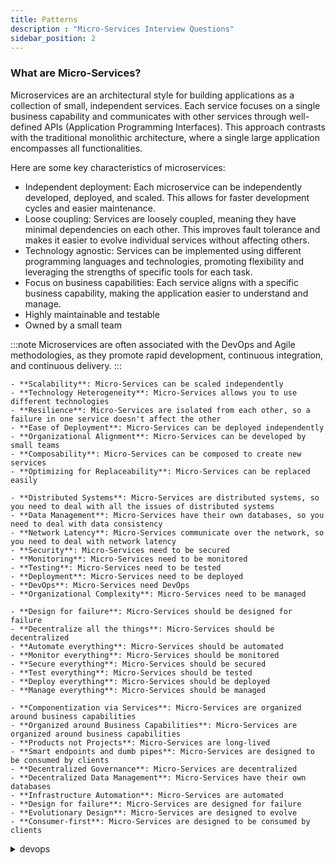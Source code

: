 ```yaml
---
title: Patterns
description : "Micro-Services Interview Questions"
sidebar_position: 2
---
```



### What are Micro-Services?
Microservices are an architectural style for building applications as a collection of small, independent services.
Each service focuses on a single business capability and communicates with other services through well-defined APIs (Application Programming Interfaces).
This approach contrasts with the traditional monolithic architecture, where a single large application encompasses all functionalities.

Here are some key characteristics of microservices:
- Independent deployment: Each microservice can be independently developed, deployed, and scaled. This allows for faster development cycles and easier maintenance.
- Loose coupling: Services are loosely coupled, meaning they have minimal dependencies on each other. This improves fault tolerance and makes it easier to evolve individual services without affecting others.
- Technology agnostic: Services can be implemented using different programming languages and technologies, promoting flexibility and leveraging the strengths of specific tools for each task.
- Focus on business capabilities: Each service aligns with a specific business capability, making the application easier to understand and manage.
- Highly maintainable and testable
- Owned by a small team

:::note
Microservices are often associated with the DevOps and Agile methodologies, as they promote rapid development, continuous integration, and continuous delivery.
:::

<Tabs>
  <TabItem value={"Why Micro-Services"}>

    - **Scalability**: Micro-Services can be scaled independently
    - **Technology Heterogeneity**: Micro-Services allows you to use different technologies
    - **Resilience**: Micro-Services are isolated from each other, so a failure in one service doesn't affect the other
    - **Ease of Deployment**: Micro-Services can be deployed independently
    - **Organizational Alignment**: Micro-Services can be developed by small teams
    - **Composability**: Micro-Services can be composed to create new services
    - **Optimizing for Replaceability**: Micro-Services can be replaced easily
  </TabItem>
  <TabItem value={"Challenge of Micro-Services"}>

    - **Distributed Systems**: Micro-Services are distributed systems, so you need to deal with all the issues of distributed systems
    - **Data Management**: Micro-Services have their own databases, so you need to deal with data consistency
    - **Network Latency**: Micro-Services communicate over the network, so you need to deal with network latency
    - **Security**: Micro-Services need to be secured
    - **Monitoring**: Micro-Services need to be monitored
    - **Testing**: Micro-Services need to be tested
    - **Deployment**: Micro-Services need to be deployed
    - **DevOps**: Micro-Services need DevOps
    - **Organizational Complexity**: Micro-Services need to be managed
  </TabItem>
  <TabItem value={"Best Practices"}>

    - **Design for failure**: Micro-Services should be designed for failure
    - **Decentralize all the things**: Micro-Services should be decentralized
    - **Automate everything**: Micro-Services should be automated
    - **Monitor everything**: Micro-Services should be monitored
    - **Secure everything**: Micro-Services should be secured
    - **Test everything**: Micro-Services should be tested
    - **Deploy everything**: Micro-Services should be deployed
    - **Manage everything**: Micro-Services should be managed
  </TabItem>
  <TabItem value={"Key characteristics"}>

    - **Componentization via Services**: Micro-Services are organized around business capabilities
    - **Organized around Business Capabilities**: Micro-Services are organized around business capabilities
    - **Products not Projects**: Micro-Services are long-lived
    - **Smart endpoints and dumb pipes**: Micro-Services are designed to be consumed by clients
    - **Decentralized Governance**: Micro-Services are decentralized
    - **Decentralized Data Management**: Micro-Services have their own databases
    - **Infrastructure Automation**: Micro-Services are automated
    - **Design for failure**: Micro-Services are designed for failure
    - **Evolutionary Design**: Micro-Services are designed to evolve
    - **Consumer-first**: Micro-Services are designed to be consumed by clients
  </TabItem>
</Tabs>

<details>
  <summary>devops</summary>

  `DevOps` is acronym for .
  It refers
</details>
